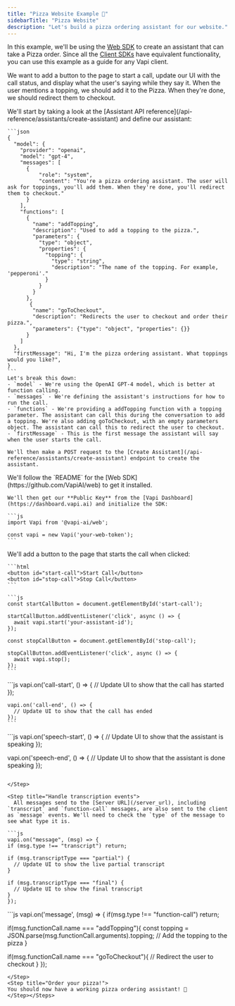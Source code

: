 ```yaml
---
title: "Pizza Website Example 🍕"
sidebarTitle: "Pizza Website"
description: "Let's build a pizza ordering assistant for our website."
---
```


In this example, we'll be using the [Web SDK](https://github.com/VapiAI/web) to create an assistant that can take a Pizza order. Since all the [Client SDKs](/clients) have equivalent functionality, you can use this example as a guide for any Vapi client.

We want to add a button to the page to start a call, update our UI with the call status, and display what the user's saying while they say it. When the user mentions a topping, we should add it to the Pizza. When they're done, we should redirect them to checkout.

<Steps>
  <Step title="Create an assistant">
    We'll start by taking a look at the [Assistant API
    reference](/api-reference/assistants/create-assistant) and define our
    assistant:

    ```json
    {
      "model": {
        "provider": "openai",
        "model": "gpt-4",
        "messages": [
          {
              "role": "system",
              "content": "You're a pizza ordering assistant. The user will ask for toppings, you'll add them. When they're done, you'll redirect them to checkout."
          }
        ],
        "functions": [
          {
            "name": "addTopping",
            "description": "Used to add a topping to the pizza.",
            "parameters": {
              "type": "object",
              "properties": {
                "topping": {
                  "type": "string",
                  "description": "The name of the topping. For example, 'pepperoni'."
                }
              }
            }
          },
           {
            "name": "goToCheckout",
            "description": "Redirects the user to checkout and order their pizza.",
            "parameters": {"type": "object", "properties": {}}
          }
        ]
      },
      "firstMessage": "Hi, I'm the pizza ordering assistant. What toppings would you like?",
    }
    ```
    Let's break this down:
    - `model` - We're using the OpenAI GPT-4 model, which is better at function calling.
    - `messages` - We're defining the assistant's instructions for how to run the call.
    - `functions` - We're providing a addTopping function with a topping parameter. The assistant can call this during the conversation to add a topping. We're also adding goToCheckout, with an empty parameters object. The assistant can call this to redirect the user to checkout.
    - `firstMessage` - This is the first message the assistant will say when the user starts the call.

    We'll then make a POST request to the [Create Assistant](/api-reference/assistants/create-assistant) endpoint to create the assistant.

  </Step>
  <Step title="Set up the Web SDK">
    We'll follow the `README` for the [Web SDK](https://github.com/VapiAI/web) to get it installed.

    We'll then get our **Public Key** from the [Vapi Dashboard](https://dashboard.vapi.ai) and initialize the SDK:

    ```js
    import Vapi from '@vapi-ai/web';

    const vapi = new Vapi('your-web-token');
    ```

  </Step>
  <Step title="Add the call buttons">
    We'll add a button to the page that starts the call when clicked:

    ```html
    <button id="start-call">Start Call</button>
    <button id="stop-call">Stop Call</button>
    ```

    ```js
    const startCallButton = document.getElementById('start-call');

    startCallButton.addEventListener('click', async () => {
      await vapi.start('your-assistant-id');
    });

    const stopCallButton = document.getElementById('stop-call');

    stopCallButton.addEventListener('click', async () => {
      await vapi.stop();
    });
    ```

  </Step>
  <Step title="Handle call status events">
    ```js
    vapi.on('call-start', () => {
      // Update UI to show that the call has started
    });

    vapi.on('call-end', () => {
      // Update UI to show that the call has ended
    });
    ```

  </Step>

<Step title="Handle speaking events">
  ```js
  vapi.on('speech-start', () => {
    // Update UI to show that the assistant is speaking
  });

vapi.on('speech-end', () => {
// Update UI to show that the assistant is done speaking
});

````

</Step>

<Step title="Handle transcription events">
  All messages send to the [Server URL](/server_url), including `transcript` and `function-call` messages, are also sent to the client as `message` events. We'll need to check the `type` of the message to see what type it is.

```js
vapi.on("message", (msg) => {
if (msg.type !== "transcript") return;

if (msg.transcriptType === "partial") {
  // Update UI to show the live partial transcript
}

if (msg.transcriptType === "final") {
  // Update UI to show the final transcript
}
});
````

</Step>

<Step title="Handle function call events">
 ```js
vapi.on('message', (msg) => {
  if(msg.type !== "function-call") return;

if(msg.functionCall.name === "addTopping"){
const topping = JSON.parse(msg.functionCall.arguments).topping;
// Add the topping to the pizza
}

if(msg.functionCall.name === "goToCheckout"){
// Redirect the user to checkout
}
});

```
</Step>
<Step title="Order your pizza!">
You should now have a working pizza ordering assistant! 🍕
</Step></Steps>

```
